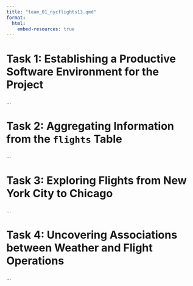 ```yaml
---
title: "team_01_nycflights13.qmd"
format:
  html:
    embed-resources: true
---
```

# Task 1: Establishing a Productive Software Environment for the Project

...

# Task 2: Aggregating Information from the `flights` Table

...

# Task 3: Exploring Flights from New York City to Chicago

...

# Task 4: Uncovering Associations between Weather and Flight Operations

...